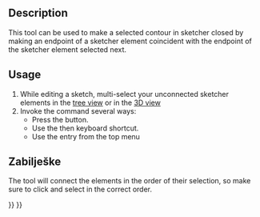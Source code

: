 <languages/>

{{Docnav
|
|
|[[Sketcher_Workbench|Sketcher]]
|IconL=
|IconR=
|IconC=Workbench_Sketcher.svg
}}

{{VeryImportantMessage|This tool is obsolete, it is not available in {{VersionPlus|0.21}}. Use [[Sketcher_ValidateSketch|Sketcher ValidateSketch]] instead.}}

{{GuiCommand
|Name=Sketcher CloseShape
|MenuLocation=Sketch → Sketcher tools → Close shape
|Workbenches=[[Sketcher_Workbench|Sketcher]]
|Shortcut={{KEY|Z}} {{KEY|W}}
|Version=0.15
}}

==Description==

This tool can be used to make a selected contour in sketcher closed by making an endpoint of a sketcher element coincident with the endpoint of the sketcher element selected next.

==Usage==

# While editing a sketch, multi-select your unconnected sketcher elements in the [[Tree_view|tree view]] or in the [[3D_view|3D view]]
# Invoke the command several ways: 
#* Press the {{Button|[[File:Sketcher_CloseShape.svg|16px]] [[Sketcher_CloseShape|Close shape]]}} button.
#* Use the {{KEY|Z}} then {{KEY|W}} keyboard shortcut.
#* Use the {{MenuCommand|Sketch → Sketcher tools → [[File:Sketcher_CloseShape.svg|16px]] Close shape}} entry from the top menu

<span id="Notes"></span>
==Zabilješke==

The tool will connect the elements in the order of their selection, so make sure to click and select in the correct order.


{{Docnav
|
|
|[[Sketcher_Workbench|Sketcher]]
|IconL=
|IconR=
|IconC=Workbench_Sketcher.svg
}}

{{Sketcher_Tools_navi{{#translation:}}}}
{{Userdocnavi{{#translation:}}}}
